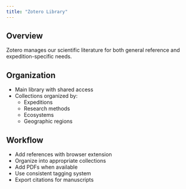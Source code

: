 ```yaml
---
title: "Zotero Library"
---
```


## Overview

Zotero manages our scientific literature for both general reference and expedition-specific needs.

## Organization

- Main library with shared access
- Collections organized by:
  - Expeditions
  - Research methods
  - Ecosystems
  - Geographic regions

## Workflow

- Add references with browser extension
- Organize into appropriate collections
- Add PDFs when available
- Use consistent tagging system
- Export citations for manuscripts